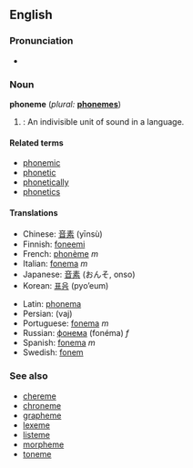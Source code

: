 ==English==
===Pronunciation===
*{{IPA|/ˈfəʊniːm/}}
<!--*fōn'ēm
*/"f@Uni:m/-->

===Noun===
'''phoneme''' (''plural:'' '''[[phonemes]]''')

#{{linguistics}}: An indivisible unit of sound in a language.

====Related terms====
*[[phonemic]]
*[[phonetic]]
*[[phonetically]]
*[[phonetics]]

====Translations====
{{top}}
*Chinese: [[音素]] (yīnsù)
*Finnish: [[foneemi]]
*French: [[phonème]] ''m''
*Italian: [[fonema]] ''m''
*Japanese: [[音素]] (おんそ, onso)
*Korean: [[표음]] (pyo’eum)
{{mid}}
*Latin: [[phonema]]
*Persian: {{FAchar|[[واج]]}} (vaj)
*Portuguese: [[fonema]] ''m''
*Russian: [[фонема]] (fonéma) ''f''
*Spanish: [[fonema]] ''m''
*Swedish: [[fonem]]
{{bottom}}

===See also===
*[[chereme]]
*[[chroneme]]
*[[grapheme]]
*[[lexeme]]
*[[listeme]]
*[[morpheme]]
*[[toneme]]